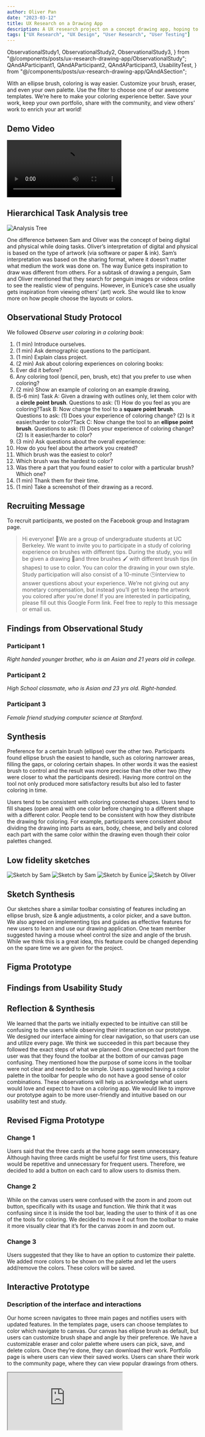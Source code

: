 ```yaml
---
author: Oliver Pan
date: "2023-03-12"
title: UX Research on a Drawing App
description: A UX research project on a concept drawing app, hoping to improve the ux of the app by conducting user research and testing.
tags: ["UX Research", "UX Design", "User Research", "User Testing"]
---
```


  ObservationalStudy1,
  ObservationalStudy2,
  ObservationalStudy3,
} from "@/components/posts/ux-research-drawing-app/ObservationalStudy";
  QAndAParticipant1,
  QAndAParticipant2,
  QAndAParticipant3,
  UsabilityTest,
} from "@/components/posts/ux-research-drawing-app/QAndASection";

With an ellipse brush, coloring is way easier. Customize your brush, eraser, and even your own palette.
Use the filter to choose one of our awesome templates. We’re here to make your coloring experience better.
Save your work, keep your own portfolio, share with the community, and view others’ work to enrich your art world!

## Demo Video

<video
  controls
  title='Demo Video'
  src='https://user-images.githubusercontent.com/13263720/179158592-24d0dc9b-d272-4fcf-90ae-0025b0e772b0.mp4'
/>

## Hierarchical Task Analysis tree

![Analysis Tree](/assets/blog/ux-research-drawing-app/analysis-tree.webp)

One difference between Sam and Oliver was the concept of being digital and physical while doing tasks.
Oliver’s interpretation of digital and physical is based on the type of artwork (via software or paper & ink).
Sam’s interpretation was based on the sharing format, where it doesn’t matter what medium the work was done on.
The way Eunice gets inspiration to draw was different from others. For a subtask of drawing a penguin, Sam and
Oliver mentioned that they search for penguin images or videos online to see the realistic view of penguins. However,
in Eunice’s case she usually gets inspiration from viewing others’ (art) work. She would like to know more on how people choose the layouts or colors.

## Observational Study Protocol

We followed _Observe user coloring in a coloring book_:

1. (1 min) Introduce ourselves.
2. (1 min) Ask demographic questions to the participant.
3. (1 min) Explain class project.
4. (2 min) Ask about coloring experiences on coloring books:
5. Ever did it before?
6. Any coloring tool (pencil, pen, brush, etc) that you prefer to use when coloring?
7. (2 min) Show an example of coloring on an example drawing.
8. (5-6 min)
   Task A: Given a drawing with outlines only, let them color with a **circle point brush**. Questions to ask: (1) How do you feel as you are coloring?Task B: Now change the tool to a **square point brush**. Questions to ask: (1) Does your experience of coloring change? (2) Is it easier/harder to color?Tack C: Now change the tool to an **ellipse point brush**. Questions to ask: (1) Does your experience of coloring change? (2) Is it easier/harder to color?
9. (3 min) Ask questions about the overall experience:
10. How do you feel about the artwork you created?
11. Which brush was the easiest to color?
12. Which brush was the hardest to color?
13. Was there a part that you found easier to color with a particular brush? Which one?
14. (1 min) Thank them for their time.
15. (1 min) Take a screenshot of their drawing as a record.

## Recruiting Message

To recruit participants, we posted on the Facebook group and Instagram page.

> Hi everyone! 🥳We are a group of undergraduate students at UC Berkeley. We want to invite you to participate in a study of coloring experience on brushes with different tips.
> During the study, you will be given a drawing 🎨and three brushes 🖌️ with different brush tips (in shapes) to use to color. You can color the drawing in your own style. Study participation will also consist of a 10-minute 🕒interview to answer questions about your experience. We’re not giving out any monetary compensation, but instead you’ll get to keep the artwork you colored after you're done!
> If you are interested in participating, please fill out this Google Form link. Feel free to reply to this message or email us.

## Findings from Observational Study

### Participant 1

_Right handed younger brother, who is an Asian and 21 years old in college._

<QAndAParticipant1 />
<ObservationalStudy1 />

### Participant 2

_High School classmate, who is Asian and 23 yrs old. Right-handed._

<QAndAParticipant2 />
<ObservationalStudy2 />

### Participant 3

_Female friend studying computer science at Stanford._

<QAndAParticipant3 />
<ObservationalStudy3 />

## Synthesis

Preference for a certain brush (ellipse) over the other two. Participants found ellipse brush the easiest to handle, such as coloring narrower areas,
filling the gaps, or coloring certain shapes. In other words it was the easiest brush to control and the result was more precise than the other two
(they were closer to what the participants desired). Having more control on the tool not only produced more satisfactory results but also led to faster coloring in time.

Users tend to be consistent with coloring connected shapes. Users tend to fill shapes (open area) with one color before changing to a different shape
with a different color. People tend to be consistent with how they distribute the drawing for coloring. For example, participants were consistent about dividing
the drawing into parts as ears, body, cheese, and belly and colored each part with the same color within the drawing even though their color palettes changed.

## Low fidelity sketches

![Sketch by Sam](/assets/blog/ux-research-drawing-app/sketch-1.webp)
![Sketch by Sam](/assets/blog/ux-research-drawing-app/sketch-2.webp)
![Sketch by Eunice](/assets/blog/ux-research-drawing-app/sketch-3.webp)
![Sketch by Oliver](/assets/blog/ux-research-drawing-app/sketch-4.webp)

## Sketch Synthesis

Our sketches share a similar toolbar consisting of features including an ellipse brush, size & angle adjustments, a color picker,
and a save button. We also agreed on implementing tips and guides as effective features for new users to learn and use our drawing
application. One team member suggested having a mouse wheel control the size and angle of the brush. While we think this is a
great idea, this feature could be changed depending on the spare time we are given for the project.

## Figma Prototype

<FigmaPrototype />

## Findings from Usability Study

<UsabilityTest />

## Reflection & Synthesis

We learned that the parts we initially expected to be intuitive can still be confusing to the users while observing their
interaction on our prototype. We designed our interface aiming for clear navigation, so that users can use and utilize every page.
We think we succeeded in this part because they followed the exact steps of what we planned. One unexpected part from the user was that they found the toolbar
at the bottom of our canvas page confusing. They mentioned how the purpose of some icons in the toolbar were not clear and
needed to be simple. Users suggested having a color palette in the toolbar for people who do not have a good sense of color
combinations. These observations will help us acknowledge what users would love and expect to have on a coloring app.
We would like to improve our prototype again to be more user-friendly and intuitive based on our usability test and study.

## Revised Figma Prototype

### Change 1

Users said that the three cards at the home page seem unnecessary. Although having three cards might be useful for first time
users, this feature would be repetitive and unnecessary for frequent users. Therefore, we decided to add a button on each card
to allow users to dismiss them.

### Change 2

While on the canvas users were confused with the zoom in and zoom out button, specifically with its usage and function.
We think that it was confusing since it is inside the tool bar, leading the user to think of it as one of the tools for coloring.
We decided to move it out from the toolbar to make it more visually clear that it’s for the canvas zoom in and zoom out.

### Change 3

Users suggested that they like to have an option to customize their palette.
We added more colors to be shown on the palette and let the users add/remove the colors. These colors will be saved.

## Interactive Prototype

### Description of the interface and interactions

Our home screen navigates to three main pages and notifies users with updated features. In the templates page, users can choose
templates to color which navigate to canvas. Our canvas has ellipse brush as default, but users can customize brush shape and
angle by their preference. We have a customizable eraser and color palette where users can pick, save, and delete colors.
Once they’re done, they can download their work. Portfolio page is where users can view their saved works.
Users can share their work to the community page, where they can view popular drawings from others.

<iframe
  src='https://www.figma.com/embed?embed_host=share&url=https%3A%2F%2Fwww.figma.com%2Fproto%2FxJt6xpRh3GBPCA0qNH46jz%2FProject-2---Drawing-App%3Fpage-id%3D92%253A509%26node-id%3D92-510%26viewport%3D197%252C439%252C1%26scaling%3Dscale-down%26starting-point-node-id%3D92%253A510'
  title='Figma Prototype'
  allowFullScreen
  className='h-96 w-full overflow-hidden rounded-2xl border-0 md:h-[32rem]'
/>

### Pain points

We found out users had struggles with changing tool styles while coloring. To ease this, we put sliders where they can easily
modify brush styles while using it. We also discovered users had a palette they use consistently. If they wanted to use a color
from the past, they had to pick that color again if they changed colors in between. Thus, we added a color palette where users
can freely pick, save, and delete colors to keep their palette. For even better experience, we added keyboard shortcuts for
users to only focus on coloring without leaving the coloring area.

### Github Repo

[Github](https://github.com/Hyunsik-kim-44/CS160-Project-2-ColoringApp)

### Project Team

Eunice Lee, Oliver Lee, Sam Kim
